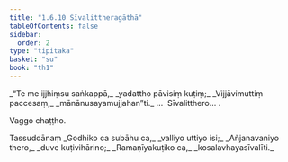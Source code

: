 ```yaml
---
title: "1.6.10 Sīvalittheragāthā"
tableOfContents: false
sidebar:
  order: 2
type: "tipitaka"
basket: "su"
book: "th1"
---
```



<DynamicBreadcrumb />

<Division number="60" book="th1">

<Paragraph number="135" type="verses" book="th1">
_“Te me ijjhiṃsu saṅkappā,_  
_yadattho pāvisiṃ kuṭiṃ;_  
_Vijjāvimuttiṃ paccesaṃ,_  
_mānānusayamujjahan”ti._  


</Paragraph>
</Division>

<Paragraph number="136" type="center" book="th1">
…  Sīvalitthero… .

  
Vaggo chaṭṭho.



</Paragraph>

<Paragraph number="137" type="center" book="th1">
Tassuddānaṃ


</Paragraph>

<Paragraph number="138" type="verses" book="th1">
_Godhiko ca subāhu ca,_  
_valliyo uttiyo isi;_  
_Añjanavaniyo thero,_  
_duve kuṭivihārino;_  
_Ramaṇīyakuṭiko ca,_  
_kosalavhayasīvalīti._
</Paragraph>